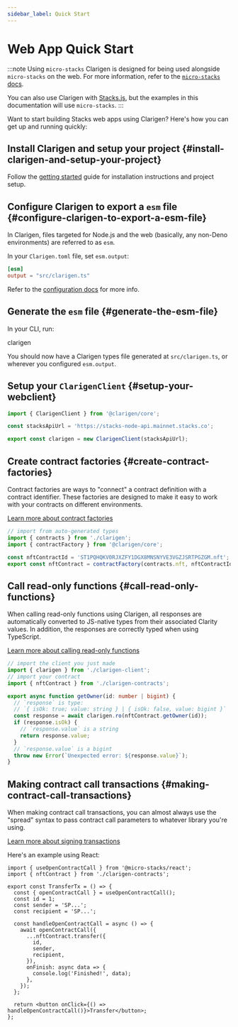 ```yaml
---
sidebar_label: Quick Start
---
```



# Web App Quick Start

:::note Using `micro-stacks`
Clarigen is designed for being used alongside `micro-stacks` on the web. For more information, refer to the [`micro-stacks` docs](https://micro-stacks.dev).

You can also use Clarigen with [Stacks.js](https://github.com/hirosystems/stacks.js), but the examples in this documentation will use `micro-stacks`.
:::

Want to start building Stacks web apps using Clarigen? Here's how you can get up and running quickly:

## Install Clarigen and setup your project {#install-clarigen-and-setup-your-project}

Follow the [getting started](../getting-started) guide for installation instructions and project setup.

## Configure Clarigen to export a `esm` file {#configure-clarigen-to-export-a-esm-file}

In Clarigen, files targeted for Node.js and the web (basically, any non-Deno environments) are referred to as `esm`.

In your `Clarigen.toml` file, set `esm.output`:

```toml title="Clarigen.toml"
[esm]
output = "src/clarigen.ts"
```

Refer to the [configuration docs](../configuration) for more info.

## Generate the `esm` file {#generate-the-esm-file}

In your CLI, run:

<Terminal>clarigen</Terminal>

You should now have a Clarigen types file generated at `src/clarigen.ts`, or wherever you configured `esm.output`.

## Setup your `ClarigenClient` {#setup-your-webclient}

```ts title="src/clarigen-client.ts"
import { ClarigenClient } from '@clarigen/core';

const stacksApiUrl = 'https://stacks-node-api.mainnet.stacks.co';

export const clarigen = new ClarigenClient(stacksApiUrl);
```

## Create contract factories {#create-contract-factories}

Contract factories are ways to "connect" a contract definition with a contract identifier. These factories are designed to make it easy to work with your contracts on different environments.

[Learn more about contract factories](./factory)

```ts title="src/clarigen-contracts.ts"
// import from auto-generated types
import { contracts } from './clarigen';
import { contractFactory } from '@clarigen/core';

const nftContractId = 'ST1PQHQKV0RJXZFY1DGX8MNSNYVE3VGZJSRTPGZGM.nft';
export const nftContract = contractFactory(contracts.nft, nftContractId);
```

## Call read-only functions {#call-read-only-functions}

When calling read-only functions using Clarigen, all responses are automatically converted to JS-native types from their associated Clarity values. In addition, the responses are correctly typed when using TypeScript.

[Learn more about calling read-only functions](./read-only-functions)

```ts
// import the client you just made
import { clarigen } from './clarigen-client';
// import your contract
import { nftContract } from './clarigen-contracts';

export async function getOwner(id: number | bigint) {
  // `response` is type:
  // `{ isOk: true; value: string } | { isOk: false, value: bigint }`
  const response = await clarigen.ro(nftContract.getOwner(id));
  if (response.isOk) {
    // `response.value` is a string
    return response.value;
  }
  // `response.value` is a bigint
  throw new Error(`Unexpected error: ${response.value}`);
}
```

## Making contract call transactions {#making-contract-call-transactions}

When making contract call transactions, you can almost always use the "spread" syntax to pass contract call parameters to whatever library you're using.

[Learn more about signing transactions](./transactions)

Here's an example using React:

```tsx
import { useOpenContractCall } from '@micro-stacks/react';
import { nftContract } from './clarigen-contracts';

export const TransferTx = () => {
  const { openContractCall } = useOpenContractCall();
  const id = 1;
  const sender = 'SP...';
  const recipient = 'SP...';

  const handleOpenContractCall = async () => {
    await openContractCall({
      ...nftContract.transfer({
        id,
        sender,
        recipient,
      }),
      onFinish: async data => {
        console.log('Finished!', data);
      },
    });
  };

  return <button onClick={() => handleOpenContractCall()}>Transfer</button>;
};
```
